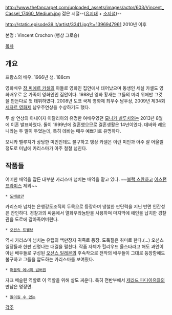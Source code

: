 http://www.thefancarpet.com/uploaded_assets/images/actor/603/Vincent_Cassel_17460_Medium.jpg
젊은 시절--([[유지태]] + [[소지섭]])--

http://static.episode39.it/artist/3341.jpg?t=1396947961
2010년 이후

본명 : Vincent Crochon (뱅상 그로숑)

[[목차]]
== 개요 ==
프랑스의 배우. 1966년 생. 188cm

영화배우 [[장 피에르 카셀]]의 아들로 영화인 집안에서 태어났으며 동생인 세실 카셀도 영화배우로 온 가족이 영화인인 집안이다. 1988년 영화 황새는 그들의 머리 위에만 그것을 만든다로 첫 데뷔하였다. 2008년 도쿄 국제 영화제 최우수 남우상, 2009년 제34회 [[세자르 영화제]] 남우주연상을 수상하기도 했다.

두 살 연상의 아내이자 이탈리아의 유명한 여배우였던 [[모니카 벨루치]]와는 2013년 8월에 이혼 발표하였다. 둘이 1999년에 결혼했으므로 결혼생활은 14년이였다. 데바와 레오니라는 두 딸이 두었는데, 특히 데바는 매우 예쁘기로 유명하다.

모니카 벨루치가 상당한 미인인데도 불구하고 뱅상 카셀은 이런 미인과 아주 잘 어울릴 정도로 미남에 카리스마가 아주 철철 넘친다.
== 작품들 ==
어떠한 배역을 잡든 대부분 카리스마 넘치는 배역을 맡고 있다. ~~[[블랙 스완]]하고 [[이스턴 프라미스]] 제외~~

 * [[도베르만]]
카리스마 넘치는 은행강도조직의 두목으로 등장하며 냉철한 판단력을 지닌 반면 인간성은 잔인하다. 경찰과의 싸움에서 열화우라늄탄을 사용하며 마지막에 애인을 납치한 경찰관을 도로에 갈아죽여버린다.

 * [[오션스 트웰브]]
역시 카리스마 넘치는 유럽의 백만장자 귀족로 등장. 도둑질은 취미로 한다.(...) 오션스 일당들과 한판 신명나는 대결을 펼친다. 작품 자체가 헐리우드 올스타라고 해도 과언이 아닌 배우들로 구성된 [[오션스 일레븐]]의 후속작으로 전작의 배우들이 그대로 등장함에도 불구하고 그들을 압도하는 카리스마를 보여줬다.

 * [[퍼블릭 에너미 넘버원]]
자크 메슬린 역할로 이 역할을 위해 살도 찌운다. 특히 전반부에서 [[제라드 파다이유]]와의 만남은 명장면.

 * [[돌이킬 수 없는]]
[[각주]]
